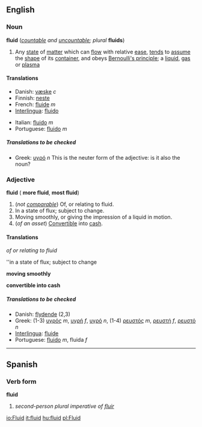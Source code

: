 ==English==
===Noun===
'''fluid''' (''[[countable]] and [[uncountable]]; plural'' '''fluids''')

#Any [[state]] of [[matter]] which can [[flow]] with relative [[ease]], [[tend]]s to [[assume]] the [[shape]] of its [[container]], and obeys [[Bernoulli's principle]]; a [[liquid]], [[gas]] or [[plasma]]

====Translations====
{{top}}
*Danish: [[væske]] ''c''
*Finnish: [[neste]]
*French: [[fluide]] ''m''
*[[Interlingua]]: [[fluido#Interlingua|fluido]]
{{mid}}
*Italian: [[fluido#Italian|fluido]] ''m''
*Portuguese: [[fluido#Portuguese|fluido]] ''m''
{{bottom}}

=====Translations to be checked=====
<!--Remove this section once all of the translations below have been moved into the tables above.-->
{{checktrans}}

*Greek: [[υγρό]] ''n''  This is the neuter form of the adjective: is it also the noun?

===Adjective===
'''fluid''' ({{compar}} '''more fluid''', {{superl}} '''most fluid''')

#(''not [[comparable]]'') Of, or relating to fluid.
#In a state of flux; subject to change.
#Moving smoothly, or giving the impression of a liquid in motion.
#(''of an asset'') [[Convertible]] into [[cash]].

====Translations====

''of or relating to fluid''
{{top}}
{{mid}}
{{bottom}}

''in a state of flux; subject to change
{{top}}
{{mid}}
{{bottom}}

'''moving smoothly'''
{{top}}
{{mid}}
{{bottom}}

'''convertible into cash'''
{{top}}
{{mid}}
{{bottom}}

=====Translations to be checked=====
<!--Remove this section once all of the translations below have been moved into the tables above.-->
{{checktrans}}

*Danish: [[flydende]] (2,3)
*Greek: (1-3) [[υγρός]] ''m'', [[υγρή]] ''f'', [[υγρό]] ''n'', (1-4) [[ρευστός]] ''m'', [[ρευστή]] ''f'', [[ρευστό]] ''n''
*[[Interlingua]]: [[fluide]]
*Portuguese: [[fluido]] ''m'', fluida ''f''

----

==Spanish==
===Verb form===
'''fluid'''

# ''second-person plural imperative of [[fluir]]''

[[io:Fluid]]
[[it:fluid]]
[[hu:fluid]]
[[pl:Fluid]]